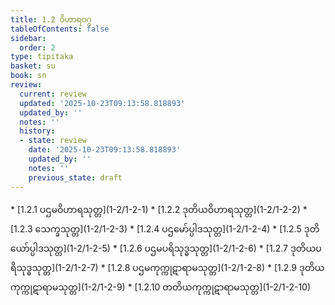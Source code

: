 ```yaml
---
title: 1.2 ဝိဟာရဝဂ္ဂ
tableOfContents: false
sidebar:
  order: 2
type: tipitaka
basket: su
book: sn
review:
  current: review
  updated: '2025-10-23T09:13:58.818893'
  updated_by: ''
  notes: ''
  history:
  - state: review
    date: '2025-10-23T09:13:58.818893'
    updated_by: ''
    notes: ''
    previous_state: draft
---
```



<ReviewStatus review={frontmatter.review} showDetails={true} />

<HypothesisAnnotation frontmatter={frontmatter} />

<DynamicBreadcrumb />



<TableOfContents book="sn" section="1.2">
* [1.2.1 ပဌမဝိဟာရသုတ္တ](1-2/1-2-1)
* [1.2.2 ဒုတိယဝိဟာရသုတ္တ](1-2/1-2-2)
* [1.2.3 သေက္ခသုတ္တ](1-2/1-2-3)
* [1.2.4 ပဌမော်ပ္ပါဒသုတ္တ](1-2/1-2-4)
* [1.2.5 ဒုတိယော်ပ္ပါဒသုတ္တ](1-2/1-2-5)
* [1.2.6 ပဌမပရိသုဒ္ဓသုတ္တ](1-2/1-2-6)
* [1.2.7 ဒုတိယပရိသုဒ္ဓသုတ္တ](1-2/1-2-7)
* [1.2.8 ပဌမကုက္ကုဋာရာမသုတ္တ](1-2/1-2-8)
* [1.2.9 ဒုတိယကုက္ကုဋာရာမသုတ္တ](1-2/1-2-9)
* [1.2.10 တတိယကုက္ကုဋာရာမသုတ္တ](1-2/1-2-10)
</TableOfContents>
